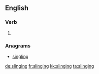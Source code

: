 ==English==

===Verb===
{{head|en}}

# {{present participle of|sling|lang=en}}

===Anagrams===
* [[singling#English|singling]]

[[de:slinging]]
[[fr:slinging]]
[[kk:slinging]]
[[ta:slinging]]